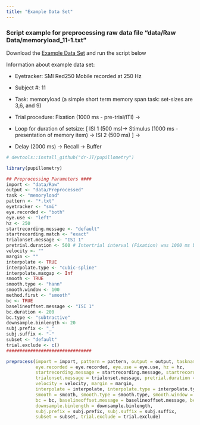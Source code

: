 ```yaml
---
title: "Example Data Set"
---
```


### Script example for preprocessing raw data file "data/Raw Data/memoryload_11-1.txt"

Download the [Example Data Set]() and run the script below

Information about example data set:

* Eyetracker: SMI Red250 Mobile recorded at 250 Hz

* Subject #: 11

* Task: memoryload (a simple short term memory span task: set-sizes are 3,6, and 9)

* Trial procedure: Fixation (1000 ms - pre-trial/ITI) ->
* Loop for duration of setsize: [ ISI 1 (500 ms)-> Stimulus (1000 ms - presentation of memory item) -> ISI 2 (500 ms) ] ->
* Delay (2000 ms) -> Recall -> Buffer

```r
# devtools::install_github("dr-JT/pupillometry")

library(pupillometry)

## Preprocessing Parameters ####
import <- "data/Raw"
output <- "data/Preprocessed"
task <- "memoryload"
pattern <- "*.txt"
eyetracker <- "smi"
eye.recorded <- "both"
eye.use <- "left"
hz <- 250
startrecording.message <- "default"
startrecording.match <- "exact"
trialonset.message <- "ISI 1"
pretrial.duration <- 500 # Intertrial interval (Fixation) was 1000 ms but setting the last 500 ms as pre-trial
velocity <- ""
margin <- ""
interpolate <- TRUE
interpolate.type <- "cubic-spline"
interpolate.maxgap <- Inf
smooth <- TRUE
smooth.type <- "hann"
smooth.window <- 100
method.first <- "smooth"
bc <- TRUE
baselineoffset.message <- "ISI 1"
bc.duration <- 200
bc.type <- "subtractive"
downsample.binlength <- 20
subj.prefix <- "_"
subj.suffix <- "-"
subset <- "default"
trial.exclude <- c()
################################

preprocess(import = import, pattern = pattern, output = output, taskname = task, eyetracker = eyetracker,
           eye.recorded = eye.recorded, eye.use = eye.use, hz = hz,
           startrecording.message = startrecording.message, startrecording.match = startrecording.match,
           trialonset.message = trialonset.message, pretrial.duration = pretrial.duration,
           velocity = velocity, margin = margin,
           interpolate = interpolate, interpolate.type = interpolate.type, interpolate.maxgap = interpolate.maxgap,
           smooth = smooth, smooth.type = smooth.type, smooth.window = smooth.window, method.first = method.first,
           bc = bc, baselineoffset.message = baselineoffset.message, bc.duration = bc.duration, bc.type = bc.type,
           downsample.binlength = downsample.binlength,
           subj.prefix = subj.prefix, subj.suffix = subj.suffix,
           subset = subset, trial.exclude = trial.exclude)

```

